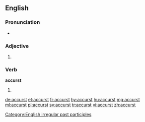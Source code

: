 ==English==

===Pronunciation===
* {{a|UK}} {{IPA|/æˈkɜːst/|/əˈkɜːst/|lang=en}}

===Adjective===
{{en-adj}}

# {{archaic spelling of|accursed|lang=en}}

===Verb===
'''accurst'''

# {{past participle of|accurse|lang=en}}

[[Category:English irregular past participles]]

[[de:accurst]]
[[et:accurst]]
[[fr:accurst]]
[[hy:accurst]]
[[hu:accurst]]
[[mg:accurst]]
[[ml:accurst]]
[[pl:accurst]]
[[sv:accurst]]
[[tr:accurst]]
[[vi:accurst]]
[[zh:accurst]]